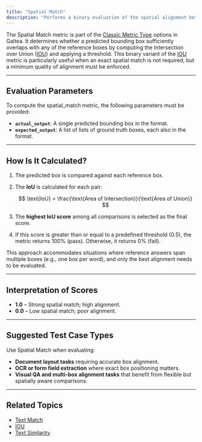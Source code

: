 ```yaml
---
title: "Spatial Match"
description: "Performs a binary evaluation of the spatial alignment between a predicted bounding box and one or more reference boxes using the best Intersection over Union (IoU) score. Returns a pass/fail signal based on a threshold, making it ideal for layout-sensitive validation tasks."
---
```

The Spatial Match metric is part of the [Classic Metric Type](/concepts/metric-type) options in Galtea. It determines whether a predicted bounding box sufficiently overlaps with any of the reference boxes by computing the Intersection over Union ([IOU](/concepts/metric-type/iou)) and applying a threshold. This binary variant of the [IOU](/concepts/metric-type/iou) metric is particularly useful when an exact spatial match is not required, but a minimum quality of alignment must be enforced.

---
## Evaluation Parameters

To compute the spatial\_match metric, the following parameters must be provided:

- **`actual_output`**: A single predicted bounding box in the format.
- **`expected_output`**: A list of lists of ground truth boxes, each also in the format.

---
## How Is It Calculated?

1. The predicted box is compared against each reference box.

2. The **IoU** is calculated for each pair:

   $$
   \text{IoU} = \frac{\text{Area of Intersection}}{\text{Area of Union}}
   $$

3. The **highest IoU score** among all comparisons is selected as the final score.

4. If this score is greater than or equal to a predefined threshold (0.5), the metric returns 100% (pass). Otherwise, it returns 0% (fail).

This approach accommodates situations where reference answers span multiple boxes (e.g., one box per word), and only the best alignment needs to be evaluated.

---
## Interpretation of Scores

- **1.0** – Strong spatial match; high alignment.
- **0.0** – Low spatial match; poor alignment.

---

## Suggested Test Case Types

Use Spatial Match when evaluating:

- **Document layout tasks** requiring accurate box alignment.
- **OCR or form field extraction** where exact box positioning matters.
- **Visual QA and multi-box alignment tasks** that benefit from flexible but spatially aware comparisons.

---
## Related Topics

- [Text Match](/concepts/metric-type/text-match)
- [IOU](/concepts/metric-type/iou)
- [Text Similarity](/concepts/metric-type/text-similarity)

